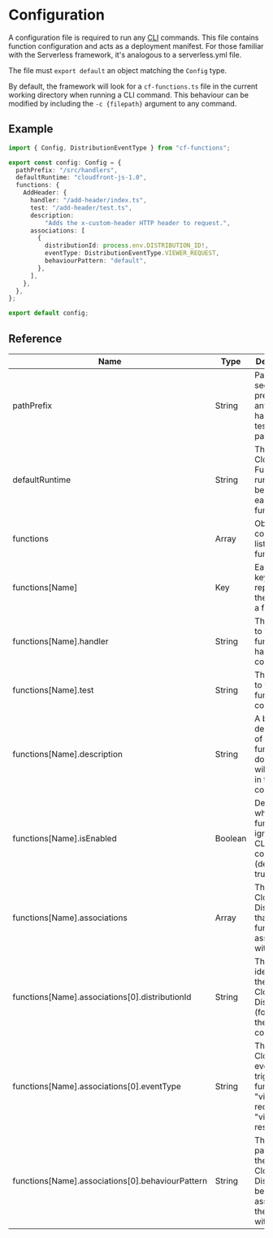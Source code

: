 # Configuration

A configuration file is required to run any [CLI](./usage/cli) commands. This file contains function configuration and
acts as a deployment manifest. For those familiar with the Serverless framework, it's analogous to a serverless.yml file.

The file must `export default` an object matching the `Config` type.

By default, the framework will look for a `cf-functions.ts` file in the current working directory when running a CLI
command. This behaviour can be modified by including the `-c {filepath}` argument to any command.

## Example

```typescript
import { Config, DistributionEventType } from "cf-functions";

export const config: Config = {
  pathPrefix: "/src/handlers",
  defaultRuntime: "cloudfront-js-1.0",
  functions: {
    AddHeader: {
      handler: "/add-header/index.ts",
      test: "/add-header/test.ts",
      description:
          "Adds the x-custom-header HTTP header to request.",
      associations: [
        {
          distributionId: process.env.DISTRIBUTION_ID!,
          eventType: DistributionEventType.VIEWER_REQUEST,
          behaviourPattern: "default",
        },
      ],
    },
  },
};

export default config;
```

## Reference

| Name                                             | Type    | Description                                                                                 | isRequired |
|--------------------------------------------------|---------|---------------------------------------------------------------------------------------------|------------|
| pathPrefix                                       | String  | Path segment to prepend to any function handler or test file paths.                         | No         |
| defaultRuntime                                   | String  | The CloudFront Function runtime to be used by each function.                                | No         |
| functions                                        | Array   | Object map containing list of functions.                                                    | Yes        |
| functions[Name]                                  | Key     | Each object key represents the name of a function.                                          | Yes        |
| functions[Name].handler                          | String  | The file path to the function handler code.                                                 | Yes        |
| functions[Name].test                             | String  | The file path to the function test code.                                                    | No         |
| functions[Name].description                      | String  | A brief description of what the function does. This will appear in the AWS console.         | No         |
| functions[Name].isEnabled                        | Boolean | Determines whether the function is ignored by CLI commands (defaults true)                  | No         |
| functions[Name].associations                     | Array   | The CloudFront Distributions that the function is associated with.                          | Yes        |
| functions[Name].associations[0].distributionId   | String  | The unique identifier of the CloudFront Distribution (found in the AWS console)             | Yes        |
| functions[Name].associations[0].eventType        | String  | The CloudFront event which triggers the function - "viewer-request" or "viewer-response"    | Yes        |
| functions[Name].associations[0].behaviourPattern | String  | The string pattern of the CloudFront Distribution behaviour to associate the function with. | Yes        |
